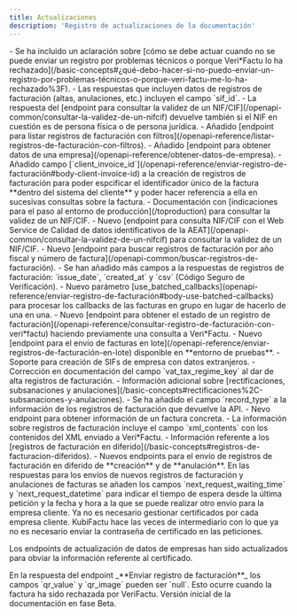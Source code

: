 ```yaml
---
title: Actualizaciones
description: 'Registro de actualizaciones de la documentación'
---
```


<Update label="2025-10-21" description="v1.1.5">
  - Se ha incluido un aclaración sobre [cómo se debe actuar cuando no se puede enviar un registro por problemas técnicos o porque Veri*Factu lo ha rechazado](/basic-concepts#¿qué-debo-hacer-si-no-puedo-enviar-un-registro-por-problemas-técnicos-o-porque-veri-factu-me-lo-ha-rechazado%3F).
</Update>

<Update label="2025-10-20" description="v1.1.4">
  - Las respuestas que incluyen datos de registros de facturación (altas, anulaciones, etc.) incluyen el campo `sif_id`.
  - La respuesta del [endpoint para consultar la validez de un NIF/CIF](/openapi-common/consultar-la-validez-de-un-nifcif) devuelve también si el NIF en cuestión es de persona física o de persona jurídica.
</Update>

<Update label="2025-10-17" description="v1.1.3">
  - Añadido [endpoint para listar registros de facturación con filtros](/openapi-reference/listar-registros-de-facturación-con-filtros).
</Update>

<Update label="2025-10-17" description="v1.1.3">
  - Añadido [endpoint para obtener datos de una empresa](/openapi-reference/obtener-datos-de-empresa).
</Update>

<Update label="2025-10-15" description="v1.1.3">
  - Añadido campo [`client_invoice_id`](/openapi-reference/enviar-registro-de-facturación#body-client-invoice-id) a la creación de registros de facturación para poder espcificar el identificador único de la factura **dentro del sistema del cliente** y poder hacer referencia a ella en sucesivas consultas sobre la factura.
</Update>

<Update label="2025-10-10" description="v1.1.2">
  - Documentación con [indicaciones para el paso al entorno de producción](/toproduction) para consultar la validez de un NIF/CIF.
</Update>

<Update label="2025-09-29" description="v1.1.1">
  - Nuevo [endpoint para consulta NIF/CIF con el Web Service de Calidad de datos identificativos de la AEAT](/openapi-common/consultar-la-validez-de-un-nifcif) para consultar la validez de un NIF/CIF.
</Update>

<Update label="2025-09-24" description="v1.1.1">
  - Nuevo [endpoint para buscar registros de facturación por año fiscal y número de factura](/openapi-common/buscar-registros-de-facturación).
  - Se han añadido más campos a la respuestas de registros de facturación: `issue_date`, `created_at` y `csv` (Código Seguro de Verificación).
</Update>

<Update label="2025-08-25" description="v1.1.1">
  - Nuevo parámetro [use_batched_callbacks](openapi-reference/enviar-registro-de-facturación#body-use-batched-callbacks) para procesar los callbacks de las facturas en grupo en lugar de hacerlo de una en una.
</Update>

<Update label="2025-08-11" description="v1.1.0">
  - Nuevo [endpoint para obtener el estado de un registro de facturación](/openapi-reference/consultar-registro-de-facturación-con-veri*factu) haciendo previamente una consulta a Veri*Factu.
  - Nuevo [endpoint para el envío de facturas en lote](/openapi-reference/enviar-registros-de-facturación-en-lote) disponible en **entorno de pruebas**.
</Update>

<Update label="2025-07-22" description="v1.0.1">
  - Soporte para creación de SIFs de empresa con datos extranjeros.
</Update>

<Update label="2025-07-16" description="v1.0.0">
  - Corrección en documentación del campo `vat_tax_regime_key` al dar de alta registros de facturación.
</Update>

<Update label="2025-06-06" description="v0.2.3">
  - Información adicional sobre [rectificaciones, subsanaciones y anulaciones](/basic-concepts#rectificaciones%2C-subsanaciones-y-anulaciones).
</Update>

<Update label="2025-05-20" description="v0.2.2">
  - Se ha añadido el campo `record_type` a la información de los registros de facturación que devuelve la API.
</Update>

<Update label="2025-04-25" description="v0.2.1beta">
  - Nevo endpoint para obtener información de un factura concreta.
  - La información sobre registros de facturación incluye el campo `xml_contents` con los contenidos del XML enviado a Veri*Factu.
</Update>

<Update label="2025-04-08" description="v0.2.0beta">
  - Información referente a los [registros de facturación en diferido](/basic-concepts#registros-de-facturacion-diferidos).
  - Nuevos endpoints para el envío de registros de facturación en diferido de **creación** y de **anulación**.
</Update>

<Update label="2025-04-01" description="v0.1.1beta">
  En las respuestas para los envíos de nuevos registros de facturación y  anulaciones de facturas se añaden los campos `next_request_waiting_time` y `next_request_datetime` para indicar el tiempo de espera desde la última petición y la fecha y hora a la que se puede realizar otro envío para la empresa cliente.
</Update>

<Update label="2025-03-26" description="v0.1.0beta">
  Ya no es necesario gestionar certificados por cada empresa cliente. KubiFactu hace las veces de intermediario con lo que ya no es necesario enviar la contraseña de certificado en las peticiones.

  Los endpoints de actualización de datos de empresas han sido actualizados para obviar la información referente al certificado.
</Update>

<Update label="2025-03-25" description="v0.0.1beta">
  En la respuesta del endpoint _**Enviar registro de facturación**_ los campos `qr_value` y `qr_image` pueden ser `null`. Esto ocurre cuando la factura ha sido rechazada por VeriFactu.
</Update>

<Update label="2025-01-08" description="v0.0.1beta">
  Versión inicial de la documentación en fase Beta.
</Update>
